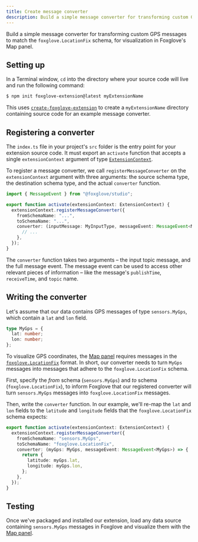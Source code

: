 ```yaml
---
title: Create message converter
description: Build a simple message converter for transforming custom GPS messages to match the `foxglove.LocationFix` schema, for visualization in Foxglove's Map panel.
---
```


Build a simple message converter for transforming custom GPS messages to match the `foxglove.LocationFix` schema, for visualization in Foxglove's Map panel.

## Setting up

In a Terminal window, `cd` into the directory where your source code will live and run the following command:

```bash
$ npm init foxglove-extension@latest myExtensionName
```

This uses [`create-foxglove-extension`](https://github.com/foxglove/create-foxglove-extension) to create a `myExtensionName` directory containing source code for an example message converter.

## Registering a converter

The `index.ts` file in your project's `src` folder is the entry point for your extension source code. It must export an `activate` function that accepts a single `extensionContext` argument of type [`ExtensionContext`](extension-context).

To register a message converter, we call `registerMessageConverter` on the `extensionContext` argument with three arguments: the source schema type, the destination schema type, and the actual `converter` function.

```typescript
import { MessageEvent } from "@foxglove/studio";

export function activate(extensionContext: ExtensionContext) {
  extensionContext.registerMessageConverter({
    fromSchemaName: "...",
    toSchemaName: "...",
    converter: (inputMessage: MyInputType, messageEvent: MessageEvent<MyInputType>) => {
      // ...
    },
  });
}
```

The `converter` function takes two arguments – the input topic message, and the full message event. The message event can be used to access other relevant pieces of information – like the message's `publishTime`, `receiveTime`, and `topic` name.

## Writing the converter

Let's assume that our data contains GPS messages of type `sensors.MyGps`, which contain a `lat` and `lon` field.

```typescript
type MyGps = {
  lat: number;
  lon: number;
};
```

To visualize GPS coordinates, the [Map panel](/visualization/panels/map) requires messages in the [`foxglove.LocationFix`](/visualizing/supported-messages/location-fix) format. In short, our converter needs to turn `MyGps` messages into messages that adhere to the `foxglove.LocationFix` schema.

First, specify the _from_ schema (`sensors.MyGps`) and _to_ schema (`foxglove.LocationFix`), to inform Foxglove that our registered converter will turn `sensors.MyGps` messages into `foxglove.LocationFix` messages.

Then, write the `converter` function. In our example, we'll re-map the `lat` and `lon` fields to the `latitude` and `longitude` fields that the `foxglove.LocationFix` schema expects:

```typescript
export function activate(extensionContext: ExtensionContext) {
  extensionContext.registerMessageConverter({
    fromSchemaName: "sensors.MyGps",
    toSchemaName: "foxglove.LocationFix",
    converter: (myGps: MyGps, messageEvent: MessageEvent<MyGps>) => {
      return {
        latitude: myGps.lat,
        longitude: myGps.lon,
      };
    },
  });
}
```

## Testing

Once we've packaged and installed our extension, load any data source containing `sensors.MyGps` messages in Foxglove and visualize them with the [Map panel](/visualization/panels/map).
